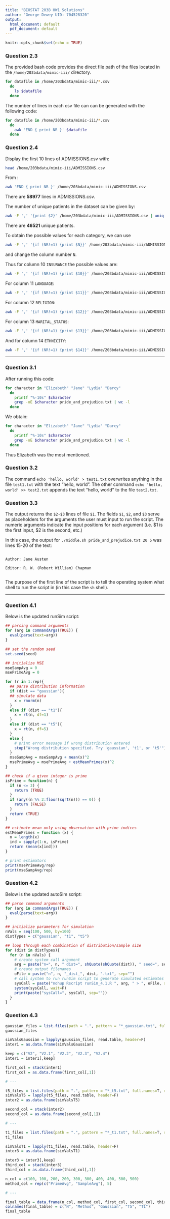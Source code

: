 ```yaml
---
title: "BIOSTAT 203B HW1 Solutions"
author: "George Dewey UID: 704528320"
output:
  html_document: default
  pdf_document: default
---
```


```r
knitr::opts_chunk$set(echo = TRUE)
```

### Question 2.3

The provided bash code provides the direct file path of the files located in the `/home/203bdata/mimic-iii/` directory.

```bash
for datafile in /home/203bdata/mimic-iii/*.csv
  do
    ls $datafile
  done
```

The number of lines in each csv file can can be generated with the following code:

```bash
for datafile in /home/203bdata/mimic-iii/*.csv
  do
    awk 'END { print NR }' $datafile
  done
```

### Question 2.4

Display the first 10 lines of ADMISSIONS.csv with: 

```bash
head /home/203bdata/mimic-iii/ADMISSIONS.csv
```

From :
```bash
awk 'END { print NR }' /home/203bdata/mimic-iii/ADMISSIONS.csv
```
There are **58977** lines in ADMISSIONS.csv.

The number of unique patients in the dataset can be given by:
```bash
awk -F ',' '{print $2}' /home/203bdata/mimic-iii/ADMISSIONS.csv | uniq | wc -l
```

There are **46521** unique patients.

To obtain the possible values for each category, we can use 
```bash
awk -F ',' '{if (NR!=1) {print $N}}' /home/203bdata/mimic-iii/ADMISSIONS.csv | sort | uniq
```
and change the column number `N`.
 
Thus for column 10 `INSURANCE` the possible values are:

```bash
awk -F ',' '{if (NR!=1) {print $10}}' /home/203bdata/mimic-iii/ADMISSIONS.csv | sort | uniq
```

For column 11 `LANGUAGE`:
```bash
awk -F ',' '{if (NR!=1) {print $11}}' /home/203bdata/mimic-iii/ADMISSIONS.csv | sort | uniq
```

For column 12 `RELIGION`:

```bash
awk -F ',' '{if (NR!=1) {print $12}}' /home/203bdata/mimic-iii/ADMISSIONS.csv | sort | uniq
```

For column 13 `MARITAL_STATUS`:

```bash
awk -F ',' '{if (NR!=1) {print $13}}' /home/203bdata/mimic-iii/ADMISSIONS.csv | sort | uniq
```

And for column 14 `ETHNICITY`:

```bash
awk -F ',' '{if (NR!=1) {print $14}}' /home/203bdata/mimic-iii/ADMISSIONS.csv | sort | uniq
```

---

### Question 3.1

After running this code:

```bash
for character in "Elizabeth" "Jane" "Lydia" "Darcy"
  do
    printf "%-10s" $character 
    grep -oE $character pride_and_prejudice.txt | wc -l
  done
```

We obtain:

```bash
for character in "Elizabeth" "Jane" "Lydia" "Darcy"
  do
    printf "%-10s" $character 
    grep -oE $character pride_and_prejudice.txt | wc -l
  done
```
Thus Elizabeth was the most mentioned.

### Question 3.2

The command `echo 'hello, world' > test1.txt` overwrites anything in the file `test1.txt` with the text "hello, world".  The other command `echo 'hello, world' >> test2.txt` appends the text "hello, world" to the file `test2.txt`.

### Question 3.3

The output returns the `$2-$3` lines of file `$1`.
The fields `$1`, `$2`, and `$3` serve as placeholders for the arguments the user must input to run the script.
The numeric arguments indicate the input positions for each argument (i.e. $1 is the first input, $2 is the second, etc.)

In this case, the output for `./middle.sh pride_and_prejudice.txt 20 5` was lines 15-20 of the text:

```

Author: Jane Austen

Editor: R. W. (Robert William) Chapman


```

The purpose of the first line of the script is to tell the operating system what shell to run the script in (in this case the `sh` shell).

---

### Question 4.1

Below is the updated runSim script:

```r
## parsing command arguments
for (arg in commandArgs(TRUE)) {
  eval(parse(text=arg))
}

## set the random seed
set.seed(seed)

## initialize MSE
mseSampAvg = 0
msePrimeAvg = 0

for (r in 1:rep){
  ## parse distribution information
  if (dist == "gaussian"){
  ## simulate data
    x = rnorm(n)
  }
  else if (dist == "t1"){
    x = rt(n, df=1)
  }
  else if (dist == "t5"){
    x = rt(n, df=5)
  }
  else {
    # print error message if wrong distribution entered
    stop("Wrong distribution specified. Try 'gaussian', 't1', or 't5'")
  }
  mseSampAvg = mseSampAvg + mean(x)^2
  msePrimeAvg = msePrimeAvg + estMeanPrimes(x)^2
}

## check if a given integer is prime
isPrime = function(n) {
  if (n <= 3) {
    return (TRUE)
  }
  if (any((n %% 2:floor(sqrt(n))) == 0)) {
    return (FALSE)
  }
  return (TRUE)
}

## estimate mean only using observation with prime indices
estMeanPrimes = function (x) {
  n = length(x)
  ind = sapply(1:n, isPrime)
  return (mean(x[ind]))
}

# print estimators
print(msePrimeAvg/rep)
print(mseSampAvg/rep)
```

### Question 4.2

Below is the updated autoSim script:

```r
## parse command arguments
for (arg in commandArgs(TRUE)) {
  eval(parse(text=arg))
}

## initialize parameters for simulation
nVals = seq(100, 500, by=100)
distTypes = c("gaussian", "t1", "t5")

## loop through each combination of distribution/sample size
for (dist in distTypes){
  for (n in nVals) {
    # create system call argument
    arg = paste("n=", n, " dist=", shQuote(shQuote(dist)), " seed=", seed, " rep=", rep, sep="")
    # create output filenames
    oFile = paste("n", n, "_dist_", dist, ".txt", sep="")
    # call system to run runSim script to generate simulated estimates
    sysCall = paste("nohup Rscript runSim_4.1.R ", arg, " > ", oFile, sep="")
    system(sysCall, wait=F)
    print(paste("sysCall=", sysCall, sep=""))
  }
}
```

### Question 4.3

```r
gaussian_files = list.files(path = ".", pattern = "*_gaussian.txt", full.names=T, recursive=F)
gaussian_files

simValsGaussian = lapply(gaussian_files, read.table, header=F)
inter1 = as.data.frame(simValsGaussian)

keep = c("V2", "V2.1", "V2.2", "V2.3", "V2.4")
inter1 = inter1[,keep]

first_col = stack(inter1)
first_col = as.data.frame(first_col[,1])

# ---

t5_files = list.files(path = ".", pattern = "*_t5.txt", full.names=T, recursive=F)
simValsT5 = lapply(t5_files, read.table, header=F)
inter2 = as.data.frame(simValsT5)

second_col = stack(inter2)
second_col = as.data.frame(second_col[,1])

# ---

t1_files = list.files(path = ".", pattern = "*_t1.txt", full.names=T, recursive=F)
t1_files

simValsT1 = lapply(t1_files, read.table, header=F)
inter3 = as.data.frame(simValsT1)

inter3 = inter3[,keep]
third_col = stack(inter3)
third_col = as.data.frame(third_col[,1])

n_col = c(100, 100, 200, 200, 300, 300, 400, 400, 500, 500)
method_col = rep(c("PrimeAvg", "SampleAvg"), 5)

# ---

final_table = data.frame(n_col, method_col, first_col, second_col, third_col)
colnames(final_table) = c("N", "Method", "Gaussian", "T5", "T1")
final_table
```




